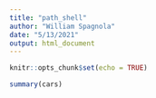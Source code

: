```yaml
---
title: "path_shell"
author: "William Spagnola"
date: "5/13/2021"
output: html_document
---
```


```r
knitr::opts_chunk$set(echo = TRUE)
```


```r
summary(cars)
```
